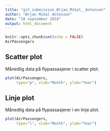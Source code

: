```yaml
---
title: "git_submission_Ørjan_Mikal__Antonsen"
author: "Ørjan Mikal Antonsen"
date: "10 september 2018"
output: html_document
---
```


```r
knitr::opts_chunk$set(echo = FALSE)
AirPassengers
```

## Scatter plot
Månedlig data på flypassasjerer i scatter plot.
```r
plot(AirPassengers,
     type="p", xlab="Month", ylab="Year")
```

## Linje plot
Månedlig data på flypassasjerer i en linje plot.
```r
plot(AirPassengers, 
     type="l", xlab="Month", ylab="Year")
```

